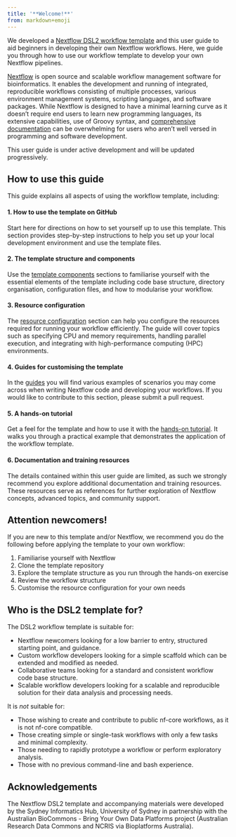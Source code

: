 ```yaml
---
title: '**Welcome!**'
from: markdown+emoji
---
```


We developed a [Nextflow DSL2 workflow template](https://github.com/Sydney-Informatics-Hub/Nextflow_DSL2_template) and this user guide to aid beginners in developing their own Nextflow workflows. Here, we guide you through how to use our workflow template to develop your own Nextflow pipelines. 

[Nextflow](https://www.nextflow.io/) is open source and scalable workflow management software for bioinformatics. It enables the development and running of integrated, reproducible workflows consisting of multiple processes, various environment management systems, scripting languages, and software packages. While Nextflow is designed to have a minimal learning curve as it doesn't require end users to learn new programming languages, its extensive capabilities, use of Groovy syntax, and [comprehensive documentation](https://www.nextflow.io/docs/latest/index.html) can be overwhelming for users who aren't well versed in programming and software development.  

This user guide is under active development and will be updated progressively. 

## **How to use this guide**

This guide explains all aspects of using the workflow template, including: 

#### **1. How to use the template on GitHub** 

Start here for directions on how to set yourself up to use this template. This section provides step-by-step instructions to help you set up your local development environment and use the template files.

#### **2. The template structure and components** 

Use the [template components](./template.qmd) sections to familiarise yourself with the essential elements of the template including code base structure, directory organisation, configuration files, and how to modularise your workflow.

#### **3. Resource configuration**

The [resource configuration](./notebooks/configuration.qmd) section can help you configure the resources required for running your workflow efficiently. The guide will cover topics such as specifying CPU and memory requirements, handling parallel execution, and integrating with high-performance computing (HPC) environments.

#### **4. Guides for customising the template**

In the [guides](./notebooks/guides.qmd) you will find various examples of scenarios you may come across when writing Nextflow code and developing your workflows. If you would like to contribute to this section, please submit a pull request. 

#### **5. A hands-on tutorial** 

Get a feel for the template and how to use it with the [hands-on tutorial](./notebooks/hands-on.qmd). It walks you through a practical example that demonstrates the application of the workflow template. 

#### **6. Documentation and training resources**

The details contained within this user guide are limited, as such we strongly recommend you explore additional documentation and training resources. These resources serve as references for further exploration of Nextflow concepts, advanced topics, and community support.

::: {.callout-tip}
## **Attention newcomers!**
If you are new to this template and/or Nextflow, we recommend you do the following before applying the template to your own workflow: 

1. Familiarise yourself with Nextflow 
2. Clone the template repository 
3. Explore the template structure as you run through the hands-on exercise
4. Review the workflow structure 
5. Customise the resource configuration for your own needs 
:::

## **Who is the DSL2 template for?**

The DSL2 workflow template is suitable for: 

* Nextflow newcomers looking for a low barrier to entry, structured starting point, and guidance. 
* Custom workflow developers looking for a simple scaffold which can be extended and modified as needed. 
* Collaborative teams looking for a standard and consistent workflow code base structure. 
* Scalable workflow developers looking for a scalable and reproducible solution for their data analysis and processing needs. 

It is *not* suitable for: 

* Those wishing to create and contribute to public nf-core workflows, as it is not nf-core compatible. 
* Those creating simple or single-task workflows with only a few tasks and minimal complexity. 
* Those needing to rapidly prototype a workflow or perform exploratory analysis. 
* Those with no previous command-line and bash experience. 

## **Acknowledgements**

The Nextflow DSL2 template and accompanying materials were developed by the Sydney Informatics Hub, University of Sydney in partnership with the Australian BioCommons - Bring Your Own Data Platforms project (Australian Research Data Commons and NCRIS via Bioplatforms Australia). 
